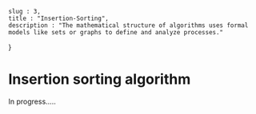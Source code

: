     slug : 3,
    title : "Insertion-Sorting",
    description : "The mathematical structure of algorithms uses formal models like sets or graphs to define and analyze processes."
}

# Insertion sorting algorithm

In progress.....
